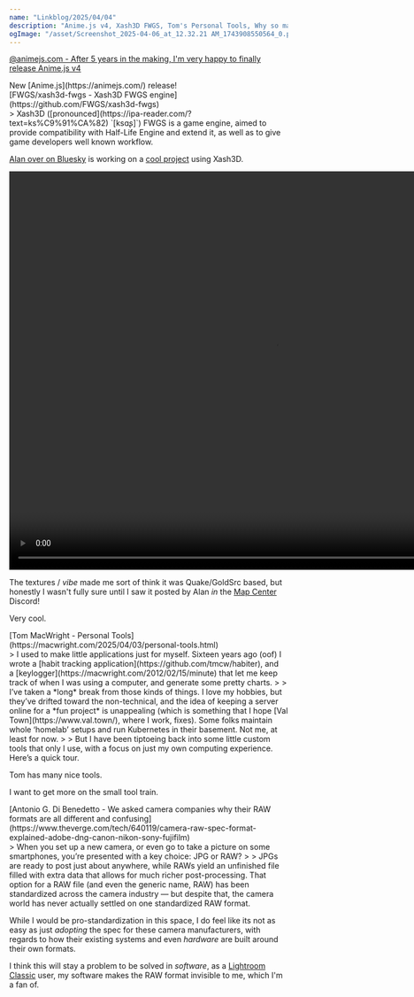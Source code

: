 ```yaml
---
name: "Linkblog/2025/04/04"
description: "Anime.js v4, Xash3D FWGS, Tom's Personal Tools, Why so many camera RAW formats?"
ogImage: "/asset/Screenshot_2025-04-06_at_12.32.21 AM_1743908550564_0.png"
---
```


[@animejs.com‬ - After 5 years in the making, I'm very happy to finally release Anime.js v4](https://bsky.app/profile/animejs.com/post/3llw7xuybwc2x)

<div class="ml-[2rem] mb-8">
New [Anime.js](https://animejs.com/) release!

</div>
[FWGS/xash3d-fwgs - Xash3D FWGS engine](https://github.com/FWGS/xash3d-fwgs)

<div class="ml-[2rem] mb-8">
> Xash3D ([pronounced](https://ipa-reader.com/?text=ks%C9%91%CA%82) `[ksɑʂ]`) FWGS is a game engine, aimed to provide compatibility with Half-Life Engine and extend it, as well as to give game developers well known workflow.

[Alan over on Bluesky](https://bsky.app/profile/wizardzone.net/post/3l2zcxmzvuk2f) is working on a [cool project](https://bsky.app/profile/wizardzone.net/post/3lm3p5awkxs25) using Xash3D.

<video controls src='/asset/bluesky_wizardzone-net_3lm3p5awkxs25_1743907284320_0.mp4' width='960' height='720'></video>

The textures / _vibe_ made me sort of think it was Quake/GoldSrc based, but honestly I wasn't fully sure until I saw it posted by Alan _in_ the [Map Center](https://www.map-center.com/) Discord!

Very cool.

</div>
[Tom MacWright - Personal Tools](https://macwright.com/2025/04/03/personal-tools.html)

<div class="ml-[2rem] mb-8">
> I used to make little applications just for myself. Sixteen years ago (oof) I wrote a [habit tracking application](https://github.com/tmcw/habiter), and a [keylogger](https://macwright.com/2012/02/15/minute) that let me keep track of when I was using a computer, and generate some pretty charts.
>
> I’ve taken a *long* break from those kinds of things. I love my hobbies, but they’ve drifted toward the non-technical, and the idea of keeping a server online for a *fun project* is unappealing (which is something that I hope [Val Town](https://www.val.town/), where I work, fixes). Some folks maintain whole ‘homelab’ setups and run Kubernetes in their basement. Not me, at least for now.
>
> But I have been tiptoeing back into some little custom tools that only I use, with a focus on just my own computing experience. Here’s a quick tour.

Tom has many nice tools.

I want to get more on the small tool train.

</div>
[Antonio G. Di Benedetto - We asked camera companies why their RAW formats are all different and confusing](https://www.theverge.com/tech/640119/camera-raw-spec-format-explained-adobe-dng-canon-nikon-sony-fujifilm)

<div class="ml-[2rem] mb-8">
> When you set up a new camera, or even go to take a picture on some smartphones, you’re presented with a key choice: JPG or RAW?
>
> JPGs are ready to post just about anywhere, while RAWs yield an unfinished file filled with extra data that allows for much richer post-processing. That option for a RAW file (and even the generic name, RAW) has been standardized across the camera industry — but despite that, the camera world has never actually settled on one standardized RAW format.

While I would be pro-standardization in this space, I do feel like its not as easy as just _adopting_ the spec for these camera manufacturers, with regards to how their existing systems and even _hardware_ are built around their own formats.

I think this will stay a problem to be solved in _software_, as a [Lightroom Classic](https://en.wikipedia.org/wiki/Adobe_Lightroom) user, my software makes the RAW format invisible to me, which I'm a fan of.

</div>
